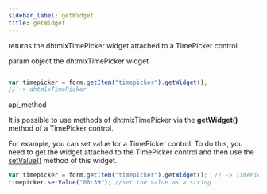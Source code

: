 ```yaml
---
sidebar_label: getWidget
title: getWidget
---
```



          


<Short>
 returns the dhtmlxTimePicker widget attached to a TimePicker control




</Short>



param   object    the dhtmlxTimePicker widget

~~~js

var timepicker = form.getItem("timepicker").getWidget();  
// -> dhtmlxTimePicker


~~~
 api_method

<Descr>

It is possible to use methods of dhtmlxTimePicker via the <strong>getWidget()</strong> method of a TimePicker control.

For example, you can set value for a TimePicker control. To do this, you need to get the widget attached to the TimePicker control and then use the [setValue()](/timepicker/api/timepicker_setvalue_method) method of this widget.

~~~js
var timepicker = form.getItem("timepicker").getWidget();  // -> TimePicker
timepicker.setValue("00:39"); //set the value as a string
~~~



</Descr>


